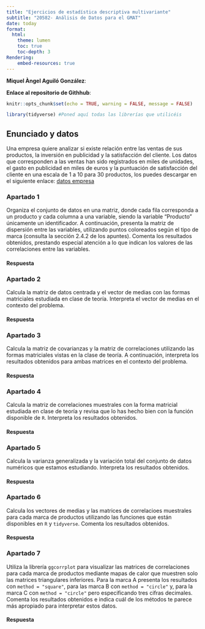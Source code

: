 ```yaml
---
title: "Ejercicios de estadística descriptiva multivariante"
subtitle: "20582- Análisis de Datos para el GMAT"
date: today
format:
  html:
    theme: lumen
    toc: true
    toc-depth: 3
Rendering:
    embed-resources: true
---
```


**Miquel Àngel Aguiló González**:

**Enlace al repositorio de Githhub**:




```r
knitr::opts_chunk$set(echo = TRUE, warning = FALSE, message = FALSE)
```

```r
library(tidyverse) #Poned aquí todas las librerías que utilicéis
```

## Enunciado y datos

Una empresa quiere analizar si existe relación entre las ventas de sus productos, la inversión en publicidad y la satisfacción del cliente. Los datos que corresponden a las ventas han sido registrados en miles de unidades, el gasto en publicidad en miles de euros y la puntuación de satisfacción del cliente en una escala de 1 a 10 para 30 productos, los puedes descargar en el siguiente enlace:  [datos empresa](https://github.com/igmuib/Practica_AD/blob/main/datos_empresa.csv)

### Apartado 1
Organiza el conjunto de datos en una matriz, donde cada fila corresponda a un producto y cada columna a una variable, siendo la variable "Producto" únicamente un identificador. A continuación, presenta la matriz de dispersión entre las variables, utilizando puntos coloreados según el tipo de marca (consulta la sección 2.4.2 de los apuntes). Comenta los resultados obtenidos, prestando especial atención a lo que indican los valores de las correlaciones entre las variables.

#### Respuesta



### Apartado 2

Calcula la matriz de datos centrada y el vector de medias con las formas matriciales estudiada en clase de teoría. Interpreta el vector de medias en el contexto del problema.

#### Respuesta



### Apartado 3

Calcula la matriz de covarianzas y la matriz de correlaciones utilizando las formas matriciales vistas en la clase de teoría. A continuación, interpreta los resultados obtenidos para ambas matrices en el contexto del problema.

#### Respuesta



### Apartado 4

Calcula la matriz de correlaciones muestrales con la forma matricial estudiada en clase de teoría y revisa que lo has hecho bien con la función disponible de `R`. Interpreta los resultados obtenidos. 

#### Respuesta


### Apartado 5

Calcula la varianza generalizada y la variación total del conjunto de datos numéricos que estamos estudiando. Interpreta los resultados obtenidos.

#### Respuesta



### Apartado 6
Calcula los vectores de medias y las matrices de correlacioes muestrales para cada marca de productos utilizando  las funciones que están disponibles en `R` y `tidyverse`. Comenta los resultados obtenidos.

#### Respuesta



### Apartado 7

Utiliza la librería `ggcorrplot` para visualizar las matrices de correlaciones para cada marca de productos mediante mapas de calor que muestren solo las matrices triangulares inferiores. Para la marca A presenta los resultados con  `method = "square"`, para las marca B con  `method = "circle"` y, para la marca C con  `method = "circle"` pero especificando tres cifras decimales. Comenta los resultados obtenidos e indica cuál de los métodos te parece más apropiado para interpretar estos datos.

#### Respuesta

